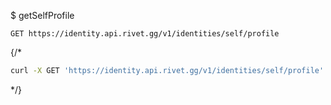 $ getSelfProfile
```
GET https://identity.api.rivet.gg/v1/identities/self/profile
```


{/*<RequestExample>
```bash curl
curl -X GET 'https://identity.api.rivet.gg/v1/identities/self/profile'
```
</RequestExample>*/}

